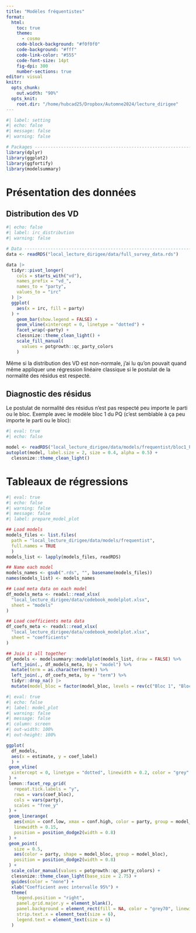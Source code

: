 ```yaml
---
title: "Modèles fréquentistes"
format:
  html:
    toc: true
    theme:
      - cosmo
    code-block-background: "#f0f0f0"
    code-background: "#fff"
    code-link-color: "#555"
    code-font-size: 14pt
    fig-dpi: 300
    number-sections: true
editor: visual
knitr:
  opts_chunk: 
    out.width: "90%"
  opts_knit:
    root.dir: "/home/hubcad25/Dropbox/Automne2024/lecture_dirigee"
---
```


```r
#| label: setting
#| echo: false
#| message: false
#| warning: false

# Packages ---------------------------------------------------------------
library(dplyr)
library(ggplot2)
library(ggfortify)
library(modelsummary)
```

# Présentation des données

## Distribution des VD

```r
#| echo: false
#| label: irc_distribution
#| warning: false

# Data -------------------------------------------------------------------
data <- readRDS("local_lecture_dirigee/data/full_survey_data.rds")

data |> 
  tidyr::pivot_longer(
    cols = starts_with("vd"),
    names_prefix = "vd_",
    names_to = "party",
    values_to = "irc"
  ) |> 
  ggplot(
    aes(x = irc, fill = party)
  ) +
    geom_bar(show.legend = FALSE) +
    geom_vline(xintercept = 0, linetype = "dotted") +
    facet_wrap(~party) +
    clessnize::theme_clean_light() +
    scale_fill_manual(
      values = potgrowth::qc_party_colors
    )
```

Même si la distribution des VD est non-normale, j'ai lu qu'on pouvait quand même appliquer une régression linéaire classique si le postulat de la normalité des résidus est respecté.

## Diagnostic des résidus

Le postulat de normalité des résidus n'est pas respecté peu importe le parti ou le bloc. Exemple avec le modèle bloc 1 du PQ (c'est semblable à ça peu importe le parti ou le bloc):

```r
#| eval: true
#| echo: false

model <- readRDS("local_lecture_dirigee/data/models/frequentist/bloc1_PQ.rds")
autoplot(model, label.size = 2, size = 0.4, alpha = 0.5) +
  clessnize::theme_clean_light()
```


# Tableaux de régressions

```r
#| eval: true
#| echo: false
#| warning: false
#| message: false
#| label: prepare_model_plot

## Load models
models_files <- list.files(
  path = "local_lecture_dirigee/data/models/frequentist",
  full.names = TRUE
  )
models_list <- lapply(models_files, readRDS)

## Name each model
models_names <- gsub(".rds", "", basename(models_files))
names(models_list) <- models_names

## Load meta data on each model
df_models_meta <- readxl::read_xlsx(
  "local_lecture_dirigee/data/codebook_modelplot.xlsx",
  sheet = "models"
)

## Load coefficients meta data
df_coefs_meta <- readxl::read_xlsx(
  "local_lecture_dirigee/data/codebook_modelplot.xlsx",
  sheet = "coefficients"
)

## Join it all together
df_models <- modelsummary::modelplot(models_list, draw = FALSE) %>%
  left_join(., df_models_meta, by = "model") %>% 
  mutate(term = as.character(term)) %>%
  left_join(., df_coefs_meta, by = "term") %>% 
  tidyr::drop_na() |> 
  mutate(model_bloc = factor(model_bloc, levels = rev(c("Bloc 1", "Bloc 2", "Bloc 3")), ordered = TRUE))
```

```r
#| eval: true
#| echo: false
#| label: model_plot
#| warning: false
#| message: false
#| column: screen
#| out-width: 100%
#| out-height: 100%

ggplot(
  df_models,
  aes(x = estimate, y = coef_label)
  ) +
 geom_vline(
  xintercept = 0, linetype = "dotted", linewidth = 0.2, color = "grey"
 ) +
 lemon::facet_rep_grid(
   repeat.tick.labels = "y",
   rows = vars(coef_bloc),
   cols = vars(party),
   scales = "free_y"
 ) +
 geom_linerange(
   aes(xmin = conf.low, xmax = conf.high, color = party, group = model_bloc),
   linewidth = 0.15,
   position = position_dodge2(width = 0.8)
 ) +
 geom_point(
   size = 0.5,
   aes(color = party, shape = model_bloc, group = model_bloc),
   position = position_dodge2(width = 0.8)
 ) +
  scale_color_manual(values = potgrowth::qc_party_colors) +
  clessnize::theme_clean_light(base_size = 2.75) +
  guides(color = "none") +
  xlab("Coefficient avec intervalle 95%") +
  theme(
    legend.position = "right",
    panel.grid.major.y = element_blank(),
    panel.background = element_rect(fill = NA, color = "grey70", linewidth = 0.25),
    strip.text.x = element_text(size = 6),
    legend.text = element_text(size = 6)
  )

```